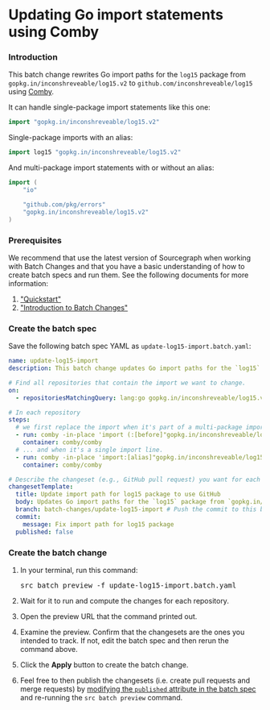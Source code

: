 # Updating Go import statements using Comby

### Introduction

This batch change rewrites Go import paths for the `log15` package from `gopkg.in/inconshreveable/log15.v2` to `github.com/inconshreveable/log15` using [Comby](https://comby.dev/).

It can handle single-package import statements like this one:

```go
import "gopkg.in/inconshreveable/log15.v2"
```

Single-package imports with an alias:


```go
import log15 "gopkg.in/inconshreveable/log15.v2"
```

And multi-package import statements with or without an alias:

```go
import (
	"io"

	"github.com/pkg/errors"
	"gopkg.in/inconshreveable/log15.v2"
)
```

### Prerequisites

We recommend that use the latest version of Sourcegraph when working with Batch Changes and that you have a basic understanding of how to create batch specs and run them. See the following documents for more information:

1. ["Quickstart"](../quickstart.md)
1. ["Introduction to Batch Changes"](../explanations/introduction_to_batch_changes.md)

### Create the batch spec

Save the following batch spec YAML as `update-log15-import.batch.yaml`:

```yaml
name: update-log15-import
description: This batch change updates Go import paths for the `log15` package from `gopkg.in/inconshreveable/log15.v2` to `github.com/inconshreveable/log15` using [Comby](https://comby.dev/)

# Find all repositories that contain the import we want to change.
on:
  - repositoriesMatchingQuery: lang:go gopkg.in/inconshreveable/log15.v2

# In each repository
steps:
  # we first replace the import when it's part of a multi-package import statement
  - run: comby -in-place 'import (:[before]"gopkg.in/inconshreveable/log15.v2":[after])' 'import (:[before]"github.com/inconshreveable/log15":[after])' .go -matcher .go -exclude-dir .,vendor
    container: comby/comby
  # ... and when it's a single import line.
  - run: comby -in-place 'import:[alias]"gopkg.in/inconshreveable/log15.v2"' 'import:[alias]"github.com/inconshreveable/log15"' .go -matcher .go -exclude-dir .,vendor
    container: comby/comby

# Describe the changeset (e.g., GitHub pull request) you want for each repository.
changesetTemplate:
  title: Update import path for log15 package to use GitHub
  body: Updates Go import paths for the `log15` package from `gopkg.in/inconshreveable/log15.v2` to `github.com/inconshreveable/log15` using [Comby](https://comby.dev/)
  branch: batch-changes/update-log15-import # Push the commit to this branch.
  commit:
    message: Fix import path for log15 package
  published: false
```

### Create the batch change

1. In your terminal, run this command:

    <pre>src batch preview -f update-log15-import.batch.yaml</pre>
1. Wait for it to run and compute the changes for each repository.
1. Open the preview URL that the command printed out.
1. Examine the preview. Confirm that the changesets are the ones you intended to track. If not, edit the batch spec and then rerun the command above.
1. Click the **Apply** button to create the batch change.
1. Feel free to then publish the changesets (i.e. create pull requests and merge requests) by [modifying the `published` attribute in the batch spec](../references/batch_spec_yaml_reference.md#changesettemplate-published) and re-running the `src batch preview` command.
